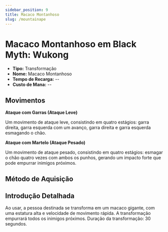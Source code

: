 ```yaml
---
sidebar_position: 9
title: Macaco Montanhoso
slug: /mountainape
---
```


# Macaco Montanhoso em Black Myth: Wukong

- **Tipo:** Transformação
- **Nome:** Macaco Montanhoso
- **Tempo de Recarga:** --
- **Custo de Mana:** --

## Movimentos

**Ataque com Garras (Ataque Leve)**

Um movimento de ataque leve, consistindo em quatro estágios: garra direita, garra esquerda com um avanço, garra direita e garra esquerda esmagando o chão.

**Ataque com Martelo (Ataque Pesado)**

Um movimento de ataque pesado, consistindo em quatro estágios: esmagar o chão quatro vezes com ambos os punhos, gerando um impacto forte que pode empurrar inimigos próximos.

## Método de Aquisição

## Introdução Detalhada

Ao usar, a pessoa destinada se transforma em um macaco gigante, com uma estatura alta e velocidade de movimento rápida. A transformação empurrará todos os inimigos próximos. Duração da transformação: 30 segundos.